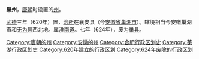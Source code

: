 '''巢州'''，[[唐朝|唐朝]]时设置的[[州|州]]。

[[武德|武德]]三年（620年）置，[[治所|治所]]在襄安县（今[[安徽省|安徽省]][[巢湖市|巢湖市]]）。辖境相当今安徽巢湖市和[[无为县|无为县]]西北地。属[[淮南道|淮南道]]。七年（624年），废为[[巢县|巢县]]。

{{唐朝行政区划小作品}}
{{DEFAULTSORT:C}}
[[Category:唐朝的州|Category:唐朝的州]] 
[[Category:安徽的州|Category:安徽的州]]
[[Category:合肥行政区划史|Category:合肥行政区划史]]
[[Category:芜湖行政区划史|Category:芜湖行政区划史]]
[[Category:620年建立的行政区划|Category:620年建立的行政区划]]
[[Category:624年废除的行政区划|Category:624年废除的行政区划]]